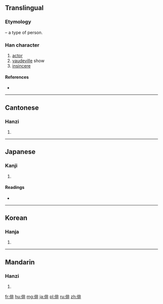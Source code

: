 ==Translingual==
===Etymology===
{{Han compound|人|alt1=亻|t1=person|非|ls=psc|c1=s|c2=p}} – a type of person.

===Han character===
{{Han char|rn=9|rad=人|as=08|sn=10|four=2121<sub>1</sub>|canj=人中一卜 (OLMY)|ids=⿰[[亻]][[非]]}}

# [[actor]]
# [[vaudeville]] show
# [[insincere]]

====References====
* {{Han ref|kx=0106.100|dkj=00726|dj=0226.050|hdz=10174.030|uh=4FF3|ud=20467|bh=ADD6|bd=44502}}

----

==Cantonese==

===Hanzi===
{{yue-hanzi|jyut=[[paai4]]|y=paai4}}

# {{defn|lang=yue|sort=人08}}

----

==Japanese==

===Kanji===
{{ja-kanji|grade=6|rs=人08}}

# {{defn|lang=ja|sort=人08}}

====Readings====
* {{ja-readings|goon=[[べ]] (be)|kanon=[[はい]] (hai)|kun=[[わざおぎ]] (wazaogi)}}

----

==Korean==

===Hanja===
{{ko-hanja|hangeul=배|rv=bae|mr=pae}}

# {{defn|lang=ko|sort=人08}}

----

==Mandarin==

===Hanzi===
{{cmn-hanzi|pin=[[pái]] ([[pai2]])|wg=p'ai<sup>2</sup>}}

# {{defn|lang=cmn|sort=人08}}

[[fr:俳]]
[[hu:俳]]
[[mg:俳]]
[[ja:俳]]
[[pl:俳]]
[[ru:俳]]
[[zh:俳]]